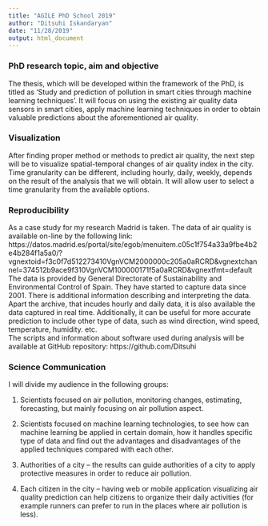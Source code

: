 ```yaml
---
title: "AGILE PhD School 2019"
author: "Ditsuhi Iskandaryan"
date: "11/28/2019"
output: html_document
---
```




### PhD research topic, aim and objective

The thesis, which will be developed within the framework of the PhD, is titled as ‘Study and prediction of pollution in smart cities through machine learning techniques’. It will focus on using the existing air quality data sensors in smart cities, apply machine learning techniques in order to obtain valuable predictions about the aforementioned air quality.



### Visualization

After finding proper method or methods to predict air quality, the next step will be to visualize spatial-temporal changes of air quality index in the city.  Time granularity can be different, including hourly, daily, weekly, depends on the result of the analysis that we will obtain.  It will allow user to select a time granularity from the available options. 



### Reproducibility

As a case study for my research Madrid is taken. The data of air quality is available on-line by the following link: 
https://datos.madrid.es/portal/site/egob/menuitem.c05c1f754a33a9fbe4b2e4b284f1a5a0/?vgnextoid=f3c0f7d512273410VgnVCM2000000c205a0aRCRD&vgnextchannel=374512b9ace9f310VgnVCM100000171f5a0aRCRD&vgnextfmt=default
The data is provided by General Directorate of Sustainability and Environmental Control of Spain. They have started to capture data since 2001. There is additional information describing and interpreting the data.  Apart the archive, that incudes hourly and daily data, it is also available the data captured in real time.
Additionally, it can be useful for more accurate prediction to include other type of data, such as wind direction, wind speed, temperature, humidity. etc.  
The scripts and information about software used during analysis will be available at GitHub repository: https://github.com/Ditsuhi




### Science Communication

I will divide my audience in the following groups:

1.  Scientists focused on air pollution, monitoring changes, estimating, forecasting, but mainly focusing on air pollution aspect.

2. Scientists focused on machine learning technologies, to see how can machine learning be applied in certain domain, how it handles specific type of data and find out the advantages and disadvantages of the applied techniques compared with each other.

3. Authorities of a city – the results can guide authorities of a city to apply protective measures in order to reduce air pollution.

4. Each citizen in the city – having web or mobile application visualizing air quality prediction can help citizens to organize their daily activities (for example runners can prefer to run in the places where air pollution is less).



